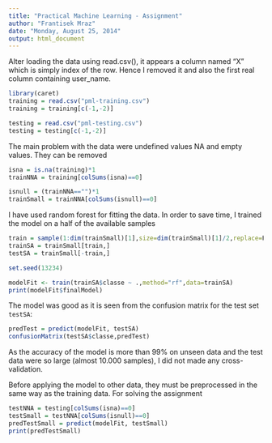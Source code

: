 ---
title: "Practical Machine Learning - Assignment"
author: "Frantisek Mraz"
date: "Monday, August 25, 2014"
output: html_document
---


Alter loading the data using read.csv(), it appears a 
column named "X" which is simply index of the row. Hence I removed it and also 
the first real column containing user_name.
```{r}
library(caret)
training = read.csv("pml-training.csv")
training = training[c(-1,-2)]

testing = read.csv("pml-testing.csv")
testing = testing[c(-1,-2)]
```

The main problem with the data were undefined values NA and empty values. They 
can be removed

```{r}
isna = is.na(training)*1
trainNNA = training[colSums(isna)==0]

isnull = (trainNNA=="")*1
trainSmall = trainNNA[colSums(isnull)==0]
```

I have used random forest for fitting the data. In order to save time, I trained the model on a half of the available samples 

```{r}
train = sample(1:dim(trainSmall)[1],size=dim(trainSmall)[1]/2,replace=F)
trainSA = trainSmall[train,]
testSA = trainSmall[-train,]

set.seed(13234)

modelFit <- train(trainSA$classe ~ .,method="rf",data=trainSA)
print(modelFit$finalModel)
```

The model was good as it is seen from the confusion matrix for the test set `testSA`:

```{r}
predTest = predict(modelFit, testSA)
confusionMatrix(testSA$classe,predTest)
```

As the accuracy of the model is more than 99% on unseen data and the test data were so large (almost 10.000 samples), I did not made any cross-validation.

Before applying the model to other data, they must be preprocessed in the same way as the training data. For solving the assignment

```{r}
testNNA = testing[colSums(isna)==0]
testSmall = testNNA[colSums(isnull)==0]
predTestSmall = predict(modelFit, testSmall)
print(predTestSmall)
```
